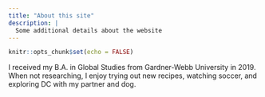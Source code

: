 ```yaml
---
title: "About this site"
description: |
  Some additional details about the website
---
```


```r
knitr::opts_chunk$set(echo = FALSE)
```

I received my B.A. in Global Studies from Gardner-Webb University in 2019. When not researching, I enjoy trying out new recipes, watching soccer, and exploring DC with my partner and dog. 